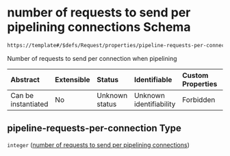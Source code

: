 # number of requests to send per pipelining connections Schema

```txt
https://template#/$defs/Request/properties/pipeline-requests-per-connection
```

Number of requests to send per connection when pipelining

| Abstract            | Extensible | Status         | Identifiable            | Custom Properties | Additional Properties | Access Restrictions | Defined In                                                                             |
| :------------------ | :--------- | :------------- | :---------------------- | :---------------- | :-------------------- | :------------------ | :------------------------------------------------------------------------------------- |
| Can be instantiated | No         | Unknown status | Unknown identifiability | Forbidden         | Allowed               | none                | [nuclei-schema.schema.json\*](../out/nuclei-schema.schema.json "open original schema") |

## pipeline-requests-per-connection Type

`integer` ([number of requests to send per pipelining connections](nuclei-schema-defs-request-properties-number-of-requests-to-send-per-pipelining-connections))
